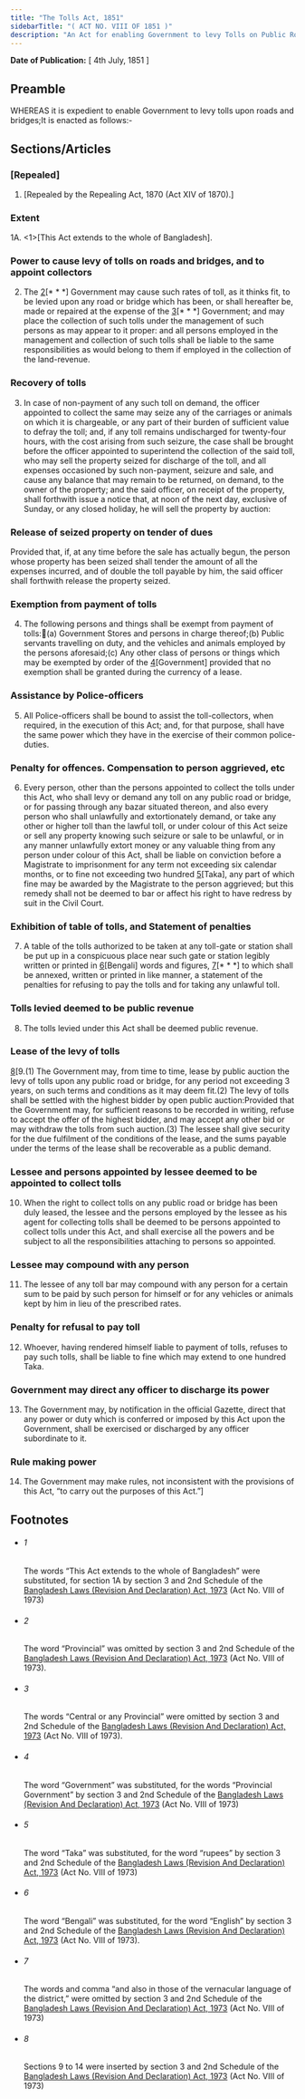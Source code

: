 ```yaml
---
title: "The Tolls Act, 1851"
sidebarTitle: "( ACT NO. VIII OF 1851 )"
description: "An Act for enabling Government to levy Tolls on Public Roads and Bridges."
---
```


**Date of Publication:** [ 4th July, 1851 ]

## Preamble

WHEREAS it is expedient to enable Government to levy tolls upon roads and bridges;It is enacted as follows:-

## Sections/Articles

### [Repealed]

1. [Repealed by the Repealing Act, 1870 (Act XIV of 1870).]

### Extent

1A. <1>[This Act extends to the whole of Bangladesh].

### Power to cause levy of tolls on roads and bridges, and to appoint collectors

2. The [2](1)[\* \* \*] Government may cause such rates of toll, as it thinks fit, to be levied upon any road or bridge which has been, or shall hereafter be, made or repaired at the expense of the [3](2)[\* \* \*] Government; and may place the collection of such tolls under the management of such persons as may appear to it proper: and all persons employed in the management and collection of such tolls shall be liable to the same responsibilities as would belong to them if employed in the collection of the land-revenue.

### Recovery of tolls

3. In case of non-payment of any such toll on demand, the officer appointed to collect the same may seize any of the carriages or animals on which it is chargeable, or any part of their burden of sufficient value to defray the toll; and, if any toll remains undischarged for twenty-four hours, with the cost arising from such seizure, the case shall be brought before the officer appointed to superintend the collection of the said toll, who may sell the property seized for discharge of the toll, and all expenses occasioned by such non-payment, seizure and sale, and cause any balance that may remain to be returned, on demand, to the owner of the property; and the said officer, on receipt of the property, shall forthwith issue a notice that, at noon of the next day, exclusive of Sunday, or any closed holiday, he will sell the property by auction:

### Release of seized property on tender of dues

Provided that, if, at any time before the sale has actually begun, the person whose property has been seized shall tender the amount of all the expenses incurred, and of double the toll payable by him, the said officer shall forthwith release the property seized.

### Exemption from payment of tolls

4. The following persons and things shall be exempt from payment of tolls:(a) Government Stores and persons in charge thereof;(b) Public servants travelling on duty, and the vehicles and animals employed by the persons aforesaid;(c) Any other class of persons or things which may be exempted by order of the [4](1)[Government] provided that no exemption shall be granted during the currency of a lease.

### Assistance by Police-officers

5. All Police-officers shall be bound to assist the toll-collectors, when required, in the execution of this Act; and, for that purpose, shall have the same power which they have in the exercise of their common police-duties.

### Penalty for offences. Compensation to person aggrieved, etc

6. Every person, other than the persons appointed to collect the tolls under this Act, who shall levy or demand any toll on any public road or bridge, or for passing through any bazar situated thereon, and also every person who shall unlawfully and extortionately demand, or take any other or higher toll than the lawful toll, or under colour of this Act seize or sell any property knowing such seizure or sale to be unlawful, or in any manner unlawfully extort money or any valuable thing from any person under colour of this Act, shall be liable on conviction before a Magistrate to imprisonment for any term not exceeding six calendar months, or to fine not exceeding two hundred [5](1)[Taka], any part of which fine may be awarded by the Magistrate to the person aggrieved; but this remedy shall not be deemed to bar or affect his right to have redress by suit in the Civil Court.

### Exhibition of table of tolls, and Statement of penalties

7. A table of the tolls authorized to be taken at any toll-gate or station shall be put up in a conspicuous place near such gate or station legibly written or printed in [6](1)[Bengali] words and figures, [7](2)[\* \* \*] to which shall be annexed, written or printed in like manner, a statement of the penalties for refusing to pay the tolls and for taking any unlawful toll.

### Tolls levied deemed to be public revenue

8. The tolls levied under this Act shall be deemed public revenue.

### Lease of the levy of tolls

[8](1)[9.(1) The Government may, from time to time, lease by public auction the levy of tolls upon any public road or bridge, for any period not exceeding 3 years, on such terms and conditions as it may deem fit.(2) The levy of tolls shall be settled with the highest bidder by open public auction:Provided that the Government may, for sufficient reasons to be recorded in writing, refuse to accept the offer of the highest bidder, and may accept any other bid or may withdraw the tolls from such auction.(3) The lessee shall give security for the due fulfilment of the conditions of the lease, and the sums payable under the terms of the lease shall be recoverable as a public demand.

### Lessee and persons appointed by lessee deemed to be appointed to collect tolls

10. When the right to collect tolls on any public road or bridge has been duly leased, the lessee and the persons employed by the lessee as his agent for collecting tolls shall be deemed to be persons appointed to collect tolls under this Act, and shall exercise all the powers and be subject to all the responsibilities attaching to persons so appointed.

### Lessee may compound with any person

11. The lessee of any toll bar may compound with any person for a certain sum to be paid by such person for himself or for any vehicles or animals kept by him in lieu of the prescribed rates.

### Penalty for refusal to pay toll

12. Whoever, having rendered himself liable to payment of tolls, refuses to pay such tolls, shall be liable to fine which may extend to one hundred Taka.

### Government may direct any officer to discharge its power

13. The Government may, by notification in the official Gazette, direct that any power or duty which is conferred or imposed by this Act upon the Government, shall be exercised or discharged by any officer subordinate to it.

### Rule making power

14. The Government may make rules, not inconsistent with the provisions of this Act, “to carry out the purposes of this Act.”]

## Footnotes

- ###### 1

  The words “This Act extends to the whole of Bangladesh” were substituted, for section 1A by section 3 and 2nd Schedule of the [Bangladesh Laws (Revision And Declaration) Act, 1973](/act-430.html "Bangladesh Laws (Revision And Declaration) Act, 1973") (Act No. VIII of 1973)

- ###### 2

  The word “Provincial” was omitted by section 3 and 2nd Schedule of the [Bangladesh Laws (Revision And Declaration) Act, 1973](/act-430.html "Bangladesh Laws (Revision And Declaration) Act, 1973") (Act No. VIII of 1973).

- ###### 3

  The words “Central or any Provincial” were omitted by section 3 and 2nd Schedule of the [Bangladesh Laws (Revision And Declaration) Act, 1973](/act-430.html "Bangladesh Laws (Revision And Declaration) Act, 1973") (Act No. VIII of 1973).

- ###### 4

  The word “Government” was substituted, for the words “Provincial Government” by section 3 and 2nd Schedule of the [Bangladesh Laws (Revision And Declaration) Act, 1973](/act-430.html "Bangladesh Laws (Revision And Declaration) Act, 1973") (Act No. VIII of 1973)

- ###### 5

  The word “Taka” was substituted, for the word “rupees” by section 3 and 2nd Schedule of the [Bangladesh Laws (Revision And Declaration) Act, 1973](/act-430.html "Bangladesh Laws (Revision And Declaration) Act, 1973") (Act No. VIII of 1973)

- ###### 6

  The word “Bengali” was substituted, for the word “English” by section 3 and 2nd Schedule of the [Bangladesh Laws (Revision And Declaration) Act, 1973](/act-430.html "Bangladesh Laws (Revision And Declaration) Act, 1973") (Act No. VIII of 1973).

- ###### 7

  The words and comma “and also in those of the vernacular language of the district,” were omitted by section 3 and 2nd Schedule of the [Bangladesh Laws (Revision And Declaration) Act, 1973](/act-430.html "Bangladesh Laws (Revision And Declaration) Act, 1973") (Act No. VIII of 1973)

- ###### 8

  Sections 9 to 14 were inserted by section 3 and 2nd Schedule of the [Bangladesh Laws (Revision And Declaration) Act, 1973](/act-430.html "Bangladesh Laws (Revision And Declaration) Act, 1973") (Act No. VIII of 1973)
